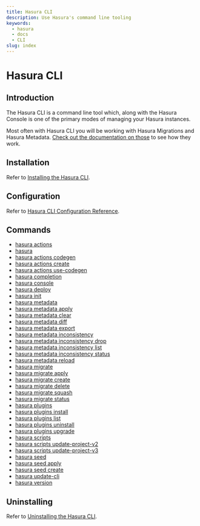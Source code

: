 ```yaml
---
title: Hasura CLI
description: Use Hasura's command line tooling
keywords:
  - hasura
  - docs
  - CLI
slug: index
---
```


# Hasura CLI

## Introduction

The Hasura CLI is a command line tool which, along with the Hasura Console is one of the primary modes of managing
your Hasura instances.

Most often with Hasura CLI you will be working with Hasura Migrations and Hasura Metadata. [Check out the
documentation on those](/migrations-metadata-seeds/index.mdx) to see how they work.

## Installation

Refer to [Installing the Hasura CLI](/hasura-cli/install-hasura-cli.mdx).

## Configuration

Refer to [Hasura CLI Configuration Reference](/hasura-cli/config-reference.mdx).

## Commands

- [hasura actions](/hasura-cli/commands/hasura_actions.mdx)
- [hasura](/hasura-cli/commands/hasura.mdx)
- [hasura actions codegen](/hasura-cli/commands/hasura_actions_codegen.mdx)
- [hasura actions create](/hasura-cli/commands/hasura_actions_create.mdx)
- [hasura actions use-codegen](/hasura-cli/commands/hasura_actions_use-codegen.mdx)
- [hasura completion](/hasura-cli/commands/hasura_completion.mdx)
- [hasura console](/hasura-cli/commands/hasura_console.mdx)
- [hasura deploy](/hasura-cli/commands/hasura_deploy.mdx)
- [hasura init](/hasura-cli/commands/hasura_init.mdx)
- [hasura metadata](/hasura-cli/commands/hasura_metadata.mdx)
- [hasura metadata apply](/hasura-cli/commands/hasura_metadata_apply.mdx)
- [hasura metadata clear](/hasura-cli/commands/hasura_metadata_clear.mdx)
- [hasura metadata diff](/hasura-cli/commands/hasura_metadata_diff.mdx)
- [hasura metadata export](/hasura-cli/commands/hasura_metadata_export.mdx)
- [hasura metadata inconsistency](/hasura-cli/commands/hasura_metadata_inconsistency.mdx)
- [hasura metadata inconsistency drop](/hasura-cli/commands/hasura_metadata_inconsistency_drop.mdx)
- [hasura metadata inconsistency list](/hasura-cli/commands/hasura_metadata_inconsistency_list.mdx)
- [hasura metadata inconsistency status](/hasura-cli/commands/hasura_metadata_inconsistency_status.mdx)
- [hasura metadata reload](/hasura-cli/commands/hasura_metadata_reload.mdx)
- [hasura migrate](/hasura-cli/commands/hasura_migrate.mdx)
- [hasura migrate apply](/hasura-cli/commands/hasura_migrate_apply.mdx)
- [hasura migrate create](/hasura-cli/commands/hasura_migrate_create.mdx)
- [hasura migrate delete](/hasura-cli/commands/hasura_migrate_delete.mdx)
- [hasura migrate squash](/hasura-cli/commands/hasura_migrate_squash.mdx)
- [hasura migrate status](/hasura-cli/commands/hasura_migrate_status.mdx)
- [hasura plugins](/hasura-cli/commands/hasura_plugins.mdx)
- [hasura plugins install](/hasura-cli/commands/hasura_plugins_install.mdx)
- [hasura plugins list](/hasura-cli/commands/hasura_plugins_list.mdx)
- [hasura plugins uninstall](/hasura-cli/commands/hasura_plugins_uninstall.mdx)
- [hasura plugins upgrade](/hasura-cli/commands/hasura_plugins_upgrade.mdx)
- [hasura scripts](/hasura-cli/commands/hasura_scripts.mdx)
- [hasura scripts update-project-v2](/hasura-cli/commands/hasura_scripts_update-project-v2.mdx)
- [hasura scripts update-project-v3](/hasura-cli/commands/hasura_scripts_update-project-v3.mdx)
- [hasura seed](/hasura-cli/commands/hasura_seed.mdx)
- [hasura seed apply](/hasura-cli/commands/hasura_seed_apply.mdx)
- [hasura seed create](/hasura-cli/commands/hasura_seed_create.mdx)
- [hasura update-cli](/hasura-cli/commands/hasura_update-cli.mdx)
- [hasura version](/hasura-cli/commands/hasura_version.mdx)

## Uninstalling

Refer to [Uninstalling the Hasura CLI](/hasura-cli/uninstall-hasura-cli.mdx).
